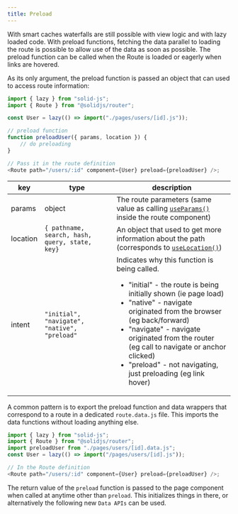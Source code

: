 ```yaml
---
title: Preload
---
```


With smart caches waterfalls are still possible with view logic and with lazy loaded code.
With preload functions, fetching the data parallel to loading the route is possible to allow use of the data as soon as possible.
The preload function can be called when the Route is loaded or eagerly when links are hovered.

As its only argument, the preload function is passed an object that can used to access route information:

```js
import { lazy } from "solid-js";
import { Route } from "@solidjs/router";

const User = lazy(() => import("./pages/users/[id].js"));

// preload function
function preloadUser({ params, location }) {
	// do preloading
}

// Pass it in the route definition
<Route path="/users/:id" component={User} preload={preloadUser} />;
```

| key      | type                                           | description                                                                                                                                                                                                                                                                                                                                                                 |
| -------- | ---------------------------------------------- | --------------------------------------------------------------------------------------------------------------------------------------------------------------------------------------------------------------------------------------------------------------------------------------------------------------------------------------------------------------------------- |
| params   | object                                         | The route parameters (same value as calling [`useParams()`](/solid-router/reference/primitives/use-params) inside the route component)                                                                                                                                                                                                                                      |
| location | `{ pathname, search, hash, query, state, key}` | An object that used to get more information about the path (corresponds to [`useLocation()`](/solid-router/reference/primitives/use-location))                                                                                                                                                                                                                              |
| intent   | `"initial", "navigate", "native", "preload"`   | Indicates why this function is being called. <ul><li>"initial" - the route is being initially shown (ie page load)</li><li>"native" - navigate originated from the browser (eg back/forward)</li><li>"navigate" - navigate originated from the router (eg call to navigate or anchor clicked)</li><li>"preload" - not navigating, just preloading (eg link hover)</li></ul> |

A common pattern is to export the preload function and data wrappers that correspond to a route in a dedicated `route.data.js` file.
This imports the data functions without loading anything else.

```js
import { lazy } from "solid-js";
import { Route } from "@solidjs/router";
import preloadUser from "./pages/users/[id].data.js";
const User = lazy(() => import("/pages/users/[id].js"));

// In the Route definition
<Route path="/users/:id" component={User} preload={preloadUser} />;
```

The return value of the `preload` function is passed to the page component when called at anytime other than `preload`.
This initializes things in there, or alternatively the following new `Data APIs` can be used.
